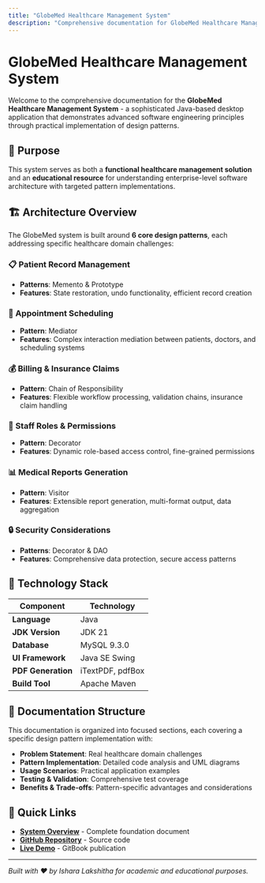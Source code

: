 ```yaml
---
title: "GlobeMed Healthcare Management System"
description: "Comprehensive documentation for GlobeMed Healthcare Management System demonstrating advanced design patterns in Java"
---
```


# GlobeMed Healthcare Management System

Welcome to the comprehensive documentation for the **GlobeMed Healthcare Management System** - a sophisticated Java-based desktop application that demonstrates advanced software engineering principles through practical implementation of design patterns.

## 🎯 Purpose

This system serves as both a **functional healthcare management solution** and an **educational resource** for understanding enterprise-level software architecture with targeted pattern implementations.

## 🏗️ Architecture Overview

The GlobeMed system is built around **6 core design patterns**, each addressing specific healthcare domain challenges:

### 📋 Patient Record Management
- **Patterns**: Memento & Prototype
- **Features**: State restoration, undo functionality, efficient record creation

### 📅 Appointment Scheduling  
- **Pattern**: Mediator
- **Features**: Complex interaction mediation between patients, doctors, and scheduling systems

### 💰 Billing & Insurance Claims
- **Pattern**: Chain of Responsibility  
- **Features**: Flexible workflow processing, validation chains, insurance claim handling

### 👥 Staff Roles & Permissions
- **Pattern**: Decorator
- **Features**: Dynamic role-based access control, fine-grained permissions

### 📊 Medical Reports Generation
- **Pattern**: Visitor
- **Features**: Extensible report generation, multi-format output, data aggregation

### 🔒 Security Considerations
- **Patterns**: Decorator & DAO
- **Features**: Comprehensive data protection, secure access patterns

## 🚀 Technology Stack

| Component | Technology |
|-----------|------------|
| **Language** | Java |
| **JDK Version** | JDK 21 |
| **Database** | MySQL 9.3.0 |
| **UI Framework** | Java SE Swing |
| **PDF Generation** | iTextPDF, pdfBox |
| **Build Tool** | Apache Maven |

## 📖 Documentation Structure

This documentation is organized into focused sections, each covering a specific design pattern implementation with:

- **Problem Statement**: Real healthcare domain challenges
- **Pattern Implementation**: Detailed code analysis and UML diagrams  
- **Usage Scenarios**: Practical application examples
- **Testing & Validation**: Comprehensive test coverage
- **Benefits & Trade-offs**: Pattern-specific advantages and considerations

## 🔗 Quick Links

- **[System Overview](/overview)** - Complete foundation document
- **[GitHub Repository](https://github.com/isharax9/healthcare-system)** - Source code
- **[Live Demo](https://macna.gitbook.io/macna.lk/globemed-hms-docs)** - GitBook publication

---

*Built with ❤️ by Ishara Lakshitha for academic and educational purposes.*
